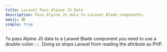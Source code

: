 ```yaml
---
title: Laravel Pass Alpine JS Data
description: Pass Alpine JS data to Laravel Blade components.
emoji: 🟥
simple: true
---
```


To pass Alpine JS data to a Laravel Blade component you need to use a double-colon `::`. Doing so stops Laravel from reading the attribute as PHP.

<Example src="laravel-pass-alpine-data" />
